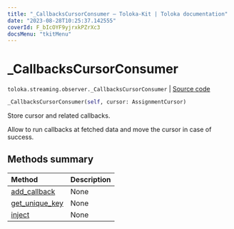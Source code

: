 ```yaml
---
title: "_CallbacksCursorConsumer — Toloka-Kit | Toloka documentation"
date: "2023-08-28T10:25:37.142555"
coverId: F_bIcOYF9yjrxkPZrXc3
docsMenu: "tkitMenu"
---
```


# _CallbacksCursorConsumer

`toloka.streaming.observer._CallbacksCursorConsumer` | [Source code](https://github.com/Toloka/toloka-kit/blob/v1.2.1/src/streaming/observer.py#L273)

```python
_CallbacksCursorConsumer(self, cursor: AssignmentCursor)
```

Store cursor and related callbacks.

Allow to run callbacks at fetched data and move the cursor in case of success.

## Methods summary

| Method | Description |
| :------| :-----------|
[add_callback](/docs/toloka-kit/reference/toloka.streaming.observer._CallbacksCursorConsumer.add_callback)| None
[get_unique_key](/docs/toloka-kit/reference/toloka.streaming.observer._CallbacksCursorConsumer.get_unique_key)| None
[inject](/docs/toloka-kit/reference/toloka.streaming.observer._CallbacksCursorConsumer.inject)| None
